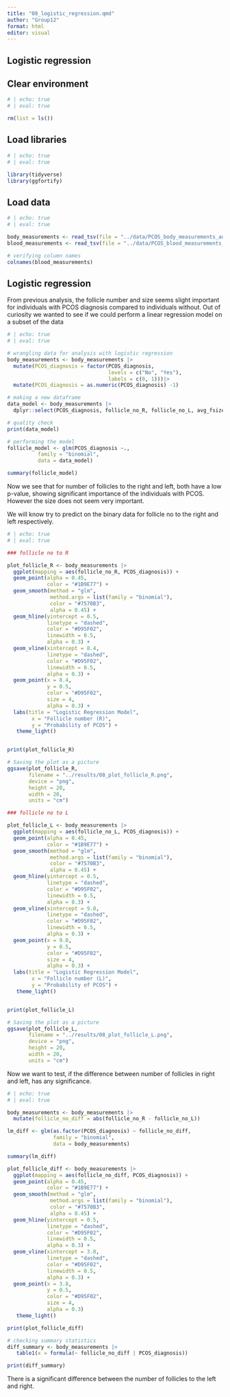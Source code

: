 ```yaml
---
title: "08_logistic_regression.qmd"
author: "Group12"
format: html
editor: visual
---
```


## Logistic regression

## Clear environment

```r
# | echo: true 
# | eval: true  

rm(list = ls())
```

## Load libraries

```r
# | echo: true 
# | eval: true  

library(tidyverse)
library(ggfortify)

```

## Load data

```r
# | echo: true 
# | eval: true 

body_measurements <- read_tsv(file = "../data/PCOS_body_measurements_aug.tsv")
blood_measurements <- read_tsv(file = "../data/PCOS_blood_measurements_aug.tsv")

# verifying column names
colnames(blood_measurements)
```

## Logistic regression

From previous analysis, the follicle number and size seems slight important for individuals with PCOS diagnosis compared to individuals without. Out of curiosity we wanted to see if we could perform a linear regression model on a subset of the data

```r
# | echo: true 
# | eval: true 

# wrangling data for analysis with logistic regression
body_measurements <- body_measurements |>
  mutate(PCOS_diagnosis = factor(PCOS_diagnosis,
                                 levels = c("No", "Yes"),
                                 labels = c(0, 1)))|>
  mutate(PCOS_diagnosis = as.numeric(PCOS_diagnosis) -1)

# making a new dataframe
data_model <- body_measurements |>
  dplyr::select(PCOS_diagnosis, follicle_no_R, follicle_no_L, avg_fsize_R, avg_fsize_L)

# quality check
print(data_model)

# performing the model
follicle_model <- glm(PCOS_diagnosis ~., 
          family = "binomial",
          data = data_model)

summary(follicle_model)

```

Now we see that for number of follicles to the right and left, both have a low p-value, showing significant importance of the individuals with PCOS. However the size does not seem very important.

We will know try to predict on the binary data for follicle no to the right and left respectively.

```r
# | echo: true 
# | eval: true 

### follicle no to R

plot_follicle_R <- body_measurements |>
  ggplot(mapping = aes(follicle_no_R, PCOS_diagnosis)) + 
  geom_point(alpha = 0.45,
             color = "#1B9E77") + 
  geom_smooth(method = "glm",
              method.args = list(family = "binomial"),
              color = "#7570B3",
              alpha = 0.45) +
  geom_hline(yintercept = 0.5,
             linetype = "dashed",
             color = "#D95F02",
             linewidth = 0.5,
             alpha = 0.3) +  
  geom_vline(xintercept = 8.4,
             linetype = "dashed",
             color = "#D95F02",
             linewidth = 0.5,
             alpha = 0.3) + 
  geom_point(x = 8.4,
             y = 0.5,
             color = "#D95F02",
             size = 4,
             alpha = 0.3) + 
  labs(title = "Logistic Regression Model",
        x = "Follicle number (R)",
        y = "Probability of PCOS") +
   theme_light()


print(plot_follicle_R)

# Saving the plot as a picture
ggsave(plot_follicle_R,
       filename = "../results/08_plot_follicle_R.png",
       device = "png",
       height = 20,
       width = 20,
       units = "cm")

### follicle no to L

plot_follicle_L <- body_measurements |>
  ggplot(mapping = aes(follicle_no_L, PCOS_diagnosis)) + 
  geom_point(alpha = 0.45,
             color = "#1B9E77") + 
  geom_smooth(method = "glm",
              method.args = list(family = "binomial"),
              color = "#7570B3",
              alpha = 0.45) +
  geom_hline(yintercept = 0.5,
             linetype = "dashed",
             color = "#D95F02",
             linewidth = 0.5,
             alpha = 0.3) +  
  geom_vline(xintercept = 9.0,
             linetype = "dashed",
             color = "#D95F02",
             linewidth = 0.5,
             alpha = 0.3) + 
  geom_point(x = 9.0,
             y = 0.5,
             color = "#D95F02",
             size = 4,
             alpha = 0.3) + 
  labs(title = "Logistic Regression Model",
        x = "Follicle number (L)",
        y = "Probability of PCOS") +
   theme_light()


print(plot_follicle_L)

# Saving the plot as a picture
ggsave(plot_follicle_L,
       filename = "../results/08_plot_follicle_L.png",
       device = "png",
       height = 20,
       width = 20,
       units = "cm")


```

Now we want to test, if the difference between number of follicles in right and left, has any significance.

```r
# | echo: true 
# | eval: true 

body_measurements <- body_measurements |>
  mutate(follicle_no_diff = abs(follicle_no_R - follicle_no_L))

lm_diff <- glm(as.factor(PCOS_diagnosis) ~ follicle_no_diff, 
               family = "binomial",
               data = body_measurements)

summary(lm_diff)

plot_follicle_diff <- body_measurements |>
  ggplot(mapping = aes(follicle_no_diff, PCOS_diagnosis)) + 
  geom_point(alpha = 0.45,
             color = "#1B9E77") + 
  geom_smooth(method = "glm",
              method.args = list(family = "binomial"),
              color = "#7570B3",
              alpha = 0.45) +
  geom_hline(yintercept = 0.5,
             linetype = "dashed",
             color = "#D95F02",
             linewidth = 0.5,
             alpha = 0.3) +  
  geom_vline(xintercept = 3.8,
             linetype = "dashed",
             color = "#D95F02",
             linewidth = 0.5,
             alpha = 0.3) + 
  geom_point(x = 3.8,
             y = 0.5,
             color = "#D95F02",
             size = 4,
             alpha = 0.3)
   theme_light()

print(plot_follicle_diff)

# checking summary statistics
diff_summary <- body_measurements |>
   table1(x = formula(~ follicle_no_diff | PCOS_diagnosis)) 

print(diff_summary)

```

There is a significant difference between the number of follicles to the left and right.
